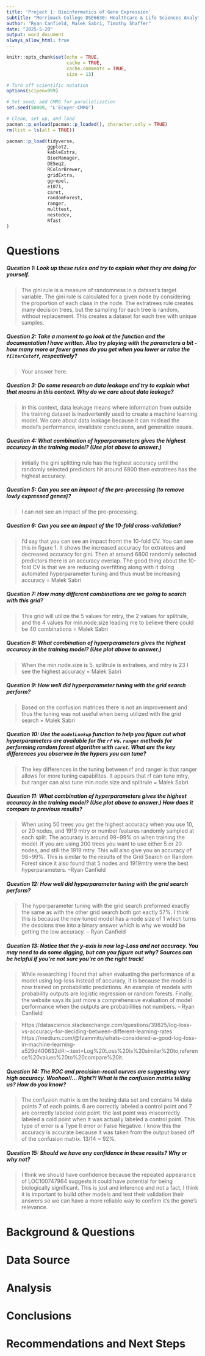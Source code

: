```yaml
---
title: 'Project 1: Bioinformatics of Gene Expression'
subtitle: "Merrimack College DSE6630: Healthcare & Life Sciences Analytics"
author: "Ryan Canfield, Malek Sabri, Timothy Shaffer"
date: "2025-5-20"
output: word_document
always_allow_html: true
---
```


```r
knitr::opts_chunk$set(echo = TRUE,
                      cache = TRUE,
                      cache.comments = TRUE,
                      size = 13)
```

```r
# Turn off scientific notation
options(scipen=999)

# Set seed; add CMRG for parallelization
set.seed(50009, "L'Ecuyer-CMRG")

# Clean, set up, and load
pacman::p_unload(pacman::p_loaded(), character.only = TRUE)
rm(list = ls(all = TRUE))

pacman::p_load(tidyverse, 
               ggplot2, 
               kableExtra,
               BiocManager,
               DESeq2,
               RColorBrewer,
               gridExtra,
               ggrepel,
               e1071,
               caret,
               randomForest,
               ranger,
               multtest,
               nestedcv,
               Rfast
)
```




# Questions
##### **Question 1**: Look up these rules and try to explain what they are doing for yourself. 
> The gini rule is a measure of randomness in a dataset's target variable. The gini rule is calculated for a given node by considering the proportion of each class in the node. The extratrees rule creates many decision trees, but the sampling for each tree is random, without replacement. This creates a dataset for each tree with unique samples.


##### **Question 2**: Take a moment to go look at the function and the documentation I have written. Also try playing with the parameters a bit - how many more or fewer genes do you get when you lower or raise the `filterCutoff`, respectively?
> Your answer here.


##### **Question 3**: Do some research on __data leakage__ and try to explain what that means in this context. Why do we care about data leakage?
> In this context, data leakage means where information from outside the training dataset is inadvertently used to create a machine learning model. We care about data leakage because it can mislead the model’s performance, invalidate conclusions, and generalize issues. 


##### **Question 4**: What combination of hyperparameters gives the highest accuracy in the **training model**? (Use plot above to answer.)
> Initially the gini splitting rule has the highest accuracy until the randomly selected predictors hit around 6800 then extratrees has the highest accuracy.


##### **Question 5**: Can you see an impact of the pre-processing (to remove lowly expressed genes)?
> I can not see an impact of the pre-processing.


##### **Question 6**: Can you see an impact of the 10-fold cross-validation?
> I'd say that you can see an impact fromt the 10-fold CV. You can see this in figure 1. It shows the increased accuracy for extratees and decreased accuracy for gini. Then at around 6800 randomly selected predictors there is an accuracy overlap. The good thing about the 10-fold CV is that we are reducing overfitting along with it doing automated hyperparameter tuning and thus must be increasing accuracy = Malek Sabri


##### **Question 7**: How many different combinations are we going to search with this grid?
> This grid will utilize the 5 values for mtry, the 2 values for splitrule, and the 4 values for min.node.size leading me to believe there could be 40 combinations = Malek Sabri


##### **Question 8**: What combination of hyperparameters gives the highest accuracy in the **training model**? (Use plot above to answer.)
> When the min.node.size is 5, splitrule is extratees, and mtry is 23 I see the highest accuracy = Malek Sabri


##### **Question 9**: How well did hyperparameter tuning with the grid search perform?
> Based on the confusion matrices there is not an improvement and thus the tuning was not useful when being utilized with the grid search = Malek Sabri


##### **Question 10**: Use the `modelLookup` function to help you figure out what hyperparameters are available for the `rf` vs. `ranger` methods for performing random forest algorithm with `caret`. What are the key differences you observce in the hypers you can tune?
> The key differences in the tuning between rf and ranger is that ranger allows for more tuning capabilites. It appears that rf can tune mtry, but ranger can also tune min.node.size and splitrule = Malek Sabri


##### **Question 11**: What combination of hyperparameters gives the highest accuracy in the **training model**? (Use plot above to answer.) How does it compare to previous results?
> When using 50 trees you get the highest accuracy when you use 10, or 20 nodes, and 1919 mtry or number features randomly sampled at each split. The accuracy is around 98~99% on when training the model. If you are using 200 trees you want to use either 5 or 20 nodes, and still the 1919 mtry. This will also give you an accuracy of 98~99%. This is similar to the results of the Grid Search on Random Forest since it also found that 5 nodes and 1919mtry were the best hyperparameters. --Ryan Canfield


##### **Question 12**: How well did hyperparameter tuning with the grid search perform?
> The hyperparameter tuning with the grid search preformed exactly the same as with the other grid search both got eactly 57%. I think this is because the new tuned model has a node size of 1 which turns the descions tree into a binary answer which is why we would be getting the low accuracy. -- Ryan Canfield 


##### **Question 13**: Notice that the y-axis is now **log-Loss** and not **accuracy**. You may need to do some digging, but can you figure out why? Sources can be helpful if you're not sure you're on the right track!
> While researching I found that when evaluating the performance of a model using log-loss instead of accuracy, it is because the model is now trained on probabilistic predictions. An example of models with probability outputs are  logistic regression or random forests. Finally, the website says its just more a comprehensive evaluation of model performance when the outputs are probabilities not numbers. -- Ryan Canfield

> https://datascience.stackexchange.com/questions/39825/log-loss-vs-accuracy-for-deciding-between-different-learning-rates 
> https://medium.com/@fzammito/whats-considered-a-good-log-loss-in-machine-learning-a529d400632d#:~:text=Log%20Loss%20is%20similar%20to,reference%20values%20to%20compare%20it.

##### **Question 14**: The ROC and precision-recall curves are suggesting very high accuracy. Woohoo!!... Right?! What is the confusion matrix telling us? How do you know?
> The confusion matrix is on the testing data set and contains 14 data points 7 of each points. 6 are correctly labeled a control point and 7 are correctly labeled cold point. the last point was miscorrectly labeled a cold point when it was actually labeled a control point. This type of error is a Type II error or False Negative. I know this the accuracy is accurate because it was taken from the output based off of the confusion matrix. 13/14 ~ 92%.


##### **Question 15**: Should we have any confidence in these results? Why or why not?
> I think we should have confidence because the repeated appearance of LOC100747964 suggests it could have potential for being biologically significant. This is just and inference and not a fact, I think it is important to build other models and test their validation their answers so we can have a more reliable way to confirm it's the gene's relevance. 

# Background & Questions


# Data Source


# Analysis


# Conclusions


# Recommendations and Next Steps




